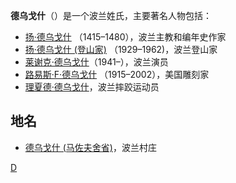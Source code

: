 '''德乌戈什'''（{{lang-pl|Długosz}}）是一个波兰姓氏，主要著名人物包括：

* [[扬·德乌戈什|扬·德乌戈什]] （1415–1480），波兰主教和编年史作家
* [[扬·德乌戈什_(登山家)|扬·德乌戈什 (登山家)]] （1929–1962)，波兰登山家
* [[莱谢克·德乌戈什|莱谢克·德乌戈什]]（1941–），波兰演员
* [[路易斯·F·德乌戈什|路易斯·F·德乌戈什]] （1915–2002），美国雕刻家
* [[理夏德·德乌戈什|理夏德·德乌戈什]]，波兰摔跤运动员

==地名==
* [[德乌戈什_(马佐夫舍省)|德乌戈什 (马佐夫舍省)]]，波兰村庄

{{Disambiguation|Cat=四字姓氏消歧义}}
{{DEFAULTSORT:Dlugosz}}
[[Category:波兰语姓氏|D]]